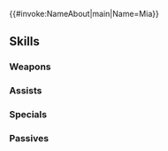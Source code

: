 {{#invoke:NameAbout|main|Name=Mia}}{{HeroPage Tabs}}
{{Hero Infobox
|Name=Mia
|Title=Lady of Blades
|WeaponType=Red Sword
|MoveType=Infantry
|Origin=Fire Emblem: Path of Radiance
|Gender=Female
|actorEN=Lani Minella
|resplendentActorEN=Anne Yatco
|actorJP=浅川悠
|artist=米山舞
|resplendentArtist=神澤葉
|releaseDate=November 15, 2017
|poolDate=December 04, 2017
|poolRarities=5
|TagID=ワユ
|InternalID=189
|Properties=notRandomized,specRate_201904,resplendent,jotunheimr
|cv1=8
|cv2=101100
|description=A mercenary fighting to improve her sword skills. In life, she doesn't sweat the details. Appears in Fire Emblem: Path of Radiance.
|resplendentStartTime=2022-11-25T07:00:00Z
|resplendentEndTime=2022-12-10T06:59:59Z
}}
{{Stats Page
|Lv1HP=16|Lv1ATK=8|Lv1SPD=12|Lv1DEF=6|Lv1RES=6
|GRHP=50|GRATK=55|GRSPD=65|GRDEF=50|GRRES=45
}}
==Skills==
===Weapons===
{{Weapons Table
|weapon1=Iron Sword
|weapon1Default=1
|weapon1Unlock=1
|weapon2=Steel Sword
|weapon2Default=3
|weapon2Unlock=2
|weapon3=Wo Dao
|weapon3Default=4
|weapon3Unlock=3
|weapon4=Resolute Blade
|weapon4Default=5
|weapon4Unlock=5
}}
===Assists===
{{Assists Table}}
===Specials===
{{Specials Table
|special1=New Moon
|special1Default=4
|special1Unlock=3
|special2=Luna
|special2Unlock=4
}}
===Passives===
{{Passives Table
|passiveA1=Flashing Blade 1
|passiveA2=Flashing Blade 2
|passiveA3=Flashing Blade 3
|passiveA1Unlock=3
|passiveA2Unlock=4
|passiveA3Unlock=5
|passiveB1=Vantage 1
|passiveB2=Vantage 2
|passiveB3=Vantage 3
|passiveB1Unlock=1
|passiveB2Unlock=2
|passiveB3Unlock=4
}}
{{Heroes Navbox}}